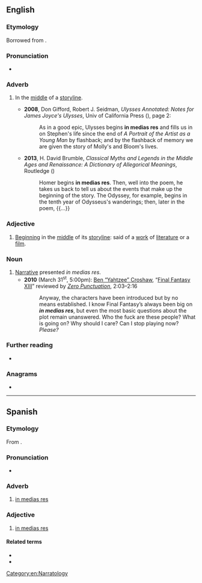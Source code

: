 ==English==

===Etymology===
Borrowed from {{bor|en|la|[[in]] [[mediās]] [[rēs]]|lit=into the middle of things}}.

===Pronunciation===
* {{IPA|en|/ɪn ˌmiːdɪəs ˈɹeɪz/}}

===Adverb===
{{en-adv|-|head=in media res}}

# In the [[middle]] of a [[storyline]].
#: {{syn|en|in-between}}
#: {{coordinate terms|en|ab ovo}}
#: {{ux|en|This novel begins '''in medias res'''.}}
#* '''2008''', Don Gifford, Robert J. Seidman, ''Ulysses Annotated: Notes for James Joyce's Ulysses'', Univ of California Press ({{ISBN|9780520253971}}), page 2:
#*: As in a good epic, Ulysses begins '''in medias res''' and fills us in on Stephen's life since the end of ''A Portrait of the Artist as a Young Man'' by flashback; and by the flashback of memory we are given the story of Molly's and Bloom's lives.
#* '''2013''', H. David Brumble, ''Classical Myths and Legends in the Middle Ages and Renaissance: A Dictionary of Allegorical Meanings'', Routledge ({{ISBN|9781136797378}})
#*: Homer begins '''in medias res'''. Then, well into the poem, he takes us back to tell us about the events that make up the beginning of the story. The Odyssey, for example, begins in the tenth year of Odysseus's wanderings; then, later in the  poem, {{...}}

===Adjective===
{{en-adj|-|head=in medias res}}

# [[begin|Beginning]] in the [[middle]] of its [[storyline]]: said of a [[work]] of [[literature]] or a [[film]].
#: {{ux|en|Although not strictly '''in medias res''', the film uses flashbacks extensively.}}

===Noun===
{{en-noun|-|head=in media res}}

# [[narrative|Narrative]] presented ''in medias res''.
#* '''2010''' (March 31<sup>st</sup>, 5:00pm): <span class="plainlinks">[http://www.escapistmagazine.com/profiles/view/Yahtzee%20Croshaw Ben “Yahtzee” Croshaw], “[http://www.escapistmagazine.com/videos/view/zero-punctuation/1569-Final-Fantasy-XIII Final Fantasy XIII]” reviewed by ''[http://www.escapistmagazine.com/videos/view/zero-punctuation Zero Punctuation]''</span>, 2:03–2:16
#*: Anyway, the characters have been introduced but by no means established. I know Final Fantasy’s always been big on '''''in medias res''''', but even the most basic questions about the plot remain unanswered. Who the fuck are these people? What is going on? Why should I care? Can I stop playing now? ''Please?''

===Further reading===
* {{pedia}}

===Anagrams===
* {{anagrams|en|a=adeeiimnrss|sideramines}}

[[Category:en:Narratology]]

----

==Spanish==
{{wikipedia|lang=es}}

===Etymology===
From {{bor|es|la|[[in]] [[medium|mediās]] [[rēs]]|lit=into the middle of things}}.

===Pronunciation===
* {{IPA|es|/in ˈme.ðja ˌres/}}

===Adverb===
{{es-adv|head=in media res}}

# [[#English|in medias res]]

===Adjective===
{{es-adj|pl=in medias res|head=in media res}}

# [[#English|in medias res]]

====Related terms====
* {{l|es|ab initio}}
* {{l|es|ab ovo}}